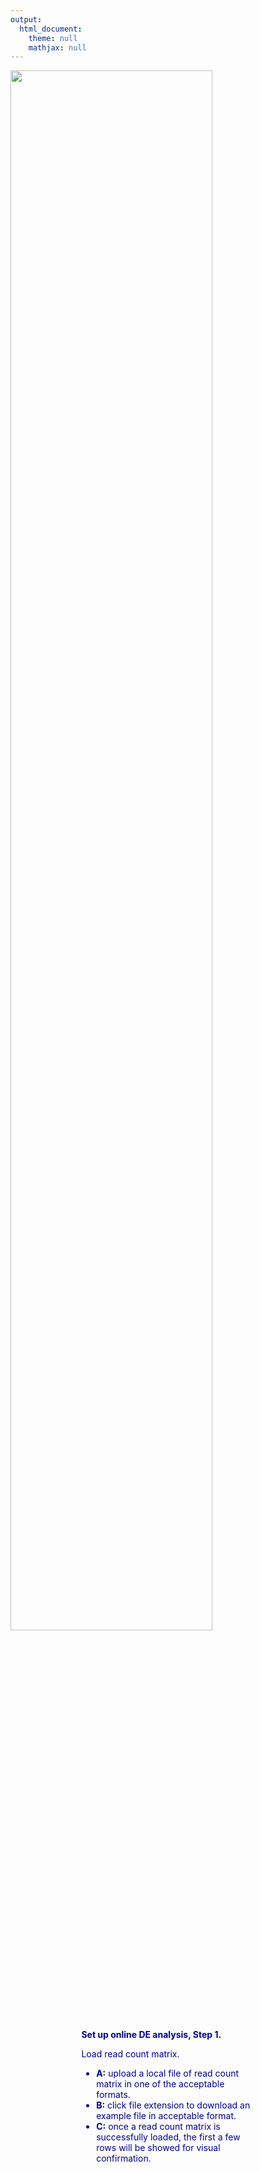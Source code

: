 ```yaml
---
output:
  html_document:
    theme: null
    mathjax: null
---
```


<div align='center'>
<img src="figure/analysis_step1.png" width="80%" />
</div>
<div style="color:darkblue; padding:0 3cm">
**Set up online DE analysis, Step 1.**

Load read count matrix.

  - **A:** upload a local file of read count matrix in one of the acceptable formats.
  - **B:** click file extension to download an example file in acceptable format. 
  - **C:** once a read count matrix is successfully loaded, the first a few rows will be showed for visual confirmation.
</div>
